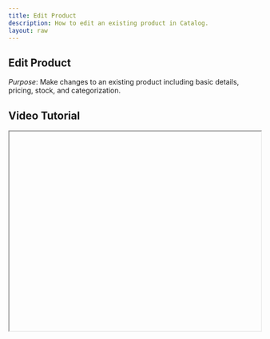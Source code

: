 ```yaml
---
title: Edit Product
description: How to edit an existing product in Catalog.
layout: raw
---
```



<div className="mdx-content">

##  Edit Product

 

*Purpose*: Make changes to an existing product including basic details, pricing, stock, and categorization.

## Video Tutorial



<iframe
  width="100%"
  height="400"
  title="Edit Product Tutorial"
  allowFullScreen
  className="rounded-lg"
/>

---

## Steps:



❶ **Access the Product Menu**  
Inside the **Product Catalog**, click the **three-dot menu** next to a product or open the product details and use the menu there.

❷ **Click Edit**  
Click **Edit**.

❸ **Update the Fields**  
Update fields across **Basic Info**, **Categorization**, **Pricing**, or **Stock**.

❹ **Save Changes**  
Click **Save** to update changes.

❺ **Confirmation Message**  
A confirmation message will appear.

---

**Tip for First-Time Users**:  
Editing helps you keep information current without recreating a product.

<div className="space-y-4 mt-6">

<div className="my-10 border-t border-gray-200" />

## More questions about this


</div>
<div className="space-y-4 mt-6">
  <details className="bg-white rounded-md p-4 border border-gray-300">
  <summary
    className="font-medium text-base text-gray-900"
    style={{
      backgroundColor: 'transparent',
      outline: 'none',
      cursor: 'pointer',
      userSelect: 'none',
      listStyle: 'none',
    }}
  >Will previous data be lost?</summary>
   <p className="mt-2 text-sm text-gray-700">
      No, only the fields you update will change. The rest of the data remains intact.
    </p>
  </details>

  <details className="bg-white rounded-md p-4 border border-gray-300">
  <summary
    className="font-medium text-base text-gray-900"
    style={{
      backgroundColor: 'transparent',
      outline: 'none',
      cursor: 'pointer',
      userSelect: 'none',
      listStyle: 'none',
    }}
  >Can I undo an edit?</summary>
    <p className="mt-2 text-sm text-gray-700">
      Edits can’t be undone automatically. You’ll need to manually restore previous details.
    </p>
  </details>
</div>
</div>

---

<div className="space-y-4 mt-6">

<div className="my-10 border-t border-gray-200" />

<div className="mdx-content mt-10">

Was this article helpful?

<div style={{ display: 'flex', gap: '1rem' }}>
  <button style={{ padding: '0.5rem', borderRadius: '9999px', backgroundColor: '#f0f0f0' }}>
    👍
  </button>
  <button style={{ padding: '0.5rem', borderRadius: '9999px', backgroundColor: '#f0f0f0' }}>
    👎
  </button>
</div>
</div>

---
</div>
